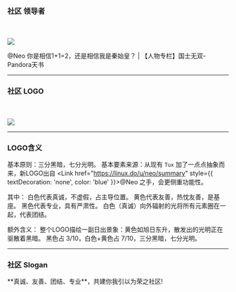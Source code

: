 
### 社区 领导者

<br></br>
<Image src="/neo.jpg" width={80} height={80} />
<Link href="https://linux.do/u/neo/summary" style={{ textDecoration: 'none', color: 'blue' }}>@Neo</Link> 你是相信1+1=2，还是相信我是秦始皇？ | <Link href="https://linux.do/t/topic/52932" style={{ textDecoration: 'none', color: 'blue' }}>【人物专栏】国士无双-Pandora天书</Link>

---

### 社区 LOGO

<br></br>
<Image src="/linuxdo.png" width={220} height={100} />

---

### LOGO含义

基本原则：三分黑暗，七分光明。
基本要素来源：从现有 `Tux` 加了一点点抽象而来，新LOGO出自 <Link href="https://linux.do/u/neo/summary" style={{ textDecoration: 'none', color: 'blue' }}>@Neo</Link> 之手，会更侧重功能性。

其中：
白色代表真诚，不虚假，占主导位置。
黄色代表友善，热忱友善，是基座。
黑色代表专业，具有严肃性。
白色（真诚）向外辐射的光将所有元素圈在一起，代表团结。

额外含义：
整个LOGO描绘一副日出景象：黄色如旭日东升，散发出的光明正在驱散着黑暗。
黑色占 3/10，白色+黄色占 7/10，三分黑暗，七分光明。

---

### 社区 Slogan

<Callout type="info" emoji="">
**真诚、友善、团结、专业**，共建你我引以为荣之社区!
</Callout>
